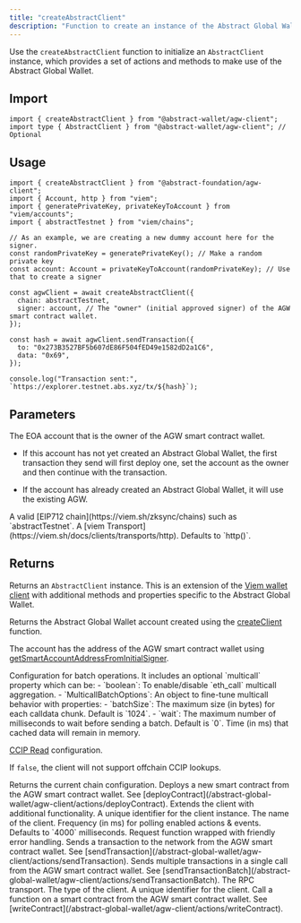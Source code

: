 ```yaml
---
title: "createAbstractClient"
description: "Function to create an instance of the Abstract Global Wallet client."
---
```


Use the `createAbstractClient` function to initialize an `AbstractClient` instance, which provides a set
of actions and methods to make use of the Abstract Global Wallet.

## Import

```tsx
import { createAbstractClient } from "@abstract-wallet/agw-client";
import type { AbstractClient } from "@abstract-wallet/agw-client"; // Optional
```

## Usage

```tsx
import { createAbstractClient } from "@abstract-foundation/agw-client";
import { Account, http } from "viem";
import { generatePrivateKey, privateKeyToAccount } from "viem/accounts";
import { abstractTestnet } from "viem/chains";

// As an example, we are creating a new dummy account here for the signer.
const randomPrivateKey = generatePrivateKey(); // Make a random private key
const account: Account = privateKeyToAccount(randomPrivateKey); // Use that to create a signer

const agwClient = await createAbstractClient({
  chain: abstractTestnet,
  signer: account, // The "owner" (initial approved signer) of the AGW smart contract wallet.
});

const hash = await agwClient.sendTransaction({
  to: "0x273B3527BF5b607dE86F504fED49e1582dD2a1C6",
  data: "0x69",
});

console.log("Transaction sent:", `https://explorer.testnet.abs.xyz/tx/${hash}`);
```

## Parameters

<ResponseField name="signer" type="Account" required>
  The EOA account that is the owner of the AGW smart contract wallet.

- If this account has not yet created an Abstract Global Wallet, the first transaction they send will first deploy one,
  set the account as the owner and then continue with the transaction.

- If the account has already created an Abstract Global Wallet, it will use the existing AGW.

</ResponseField>

<ResponseField name="address" type="ChainEIP712" required>
  A valid [EIP712 chain](https://viem.sh/zksync/chains) such as
  `abstractTestnet`.
</ResponseField>

<ResponseField name="transport" type="ChainEIP712">
  A [viem Transport](https://viem.sh/docs/clients/transports/http). Defaults to
  `http()`.
</ResponseField>

## Returns

Returns an `AbstractClient` instance. This is an extension of the [Viem wallet client](https://viem.sh/docs/clients/wallet) with
additional methods and properties specific to the Abstract Global Wallet.

<Expandable title="methods">
  <ResponseField name="account" type="Account">

Returns the Abstract Global Wallet account created using the [createClient](https://viem.sh/docs/clients/custom) function.

The account has the address of the AGW smart contract wallet using [getSmartAccountAddressFromInitialSigner](/abstract-global-wallet/agw-client/getSmartAccountAddressFromInitialSigner).

  </ResponseField>
  <ResponseField name="batch" type="{ multicall?: boolean | MulticallBatchOptions }">
    Configuration for batch operations. It includes an optional `multicall` property which can be:
    - `boolean`: To enable/disable `eth_call` multicall aggregation.
    - `MulticallBatchOptions`: An object to fine-tune multicall behavior with properties:
      - `batchSize`: The maximum size (in bytes) for each calldata chunk. Default is `1024`.
      - `wait`: The maximum number of milliseconds to wait before sending a batch. Default is `0`.
  </ResponseField>
  <ResponseField name="cacheTime" type="number">
    Time (in ms) that cached data will remain in memory.
  </ResponseField>
  <ResponseField name="ccipRead" type="Function">

[CCIP Read](https://eips.ethereum.org/EIPS/eip-3668) configuration.

If `false`, the client will not support offchain CCIP lookups.

  </ResponseField>
  <ResponseField name="chain" type="ChainEIP712">
    Returns the current chain configuration.
  </ResponseField>
  <ResponseField name="deployContract" type="Function">
    Deploys a new smart contract from the AGW smart contract wallet. See [deployContract](/abstract-global-wallet/agw-client/actions/deployContract).
  </ResponseField>
  <ResponseField name="extend" type="Function">
    Extends the client with additional functionality.
  </ResponseField>
  <ResponseField name="key" type="string">
    A unique identifier for the client instance.
  </ResponseField>
  <ResponseField name="name" type="string">
    The name of the client.
  </ResponseField>
  <ResponseField name="pollingInterval" type="number">
    Frequency (in ms) for polling enabled actions & events. Defaults to `4000` milliseconds.
  </ResponseField>
  <ResponseField name="request" type="Function">
    Request function wrapped with friendly error handling.
  </ResponseField>
  <ResponseField name="sendTransaction" type="Function">
    Sends a transaction to the network from the AGW smart contract wallet. See [sendTransaction](/abstract-global-wallet/agw-client/actions/sendTransaction).
  </ResponseField>
  <ResponseField name="sendTransactionBatch" type="Function">
    Sends multiple transactions in a single call from the AGW smart contract wallet. See [sendTransactionBatch](/abstract-global-wallet/agw-client/actions/sendTransactionBatch).
  </ResponseField>
  <ResponseField name="transport" type="Transport">
    The RPC transport.
  </ResponseField>
  <ResponseField name="type" type="string">
    The type of the client.
  </ResponseField>
  <ResponseField name="uid" type="string">
    A unique identifier for the client.
  </ResponseField>
  <ResponseField name="writeContract" type="Function">
    Call a function on a smart contract from the AGW smart contract wallet. See [writeContract](/abstract-global-wallet/agw-client/actions/writeContract).
  </ResponseField>
</Expandable>
